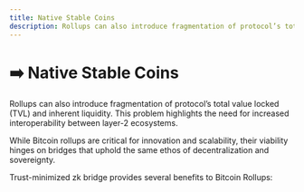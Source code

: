 ```yaml
---
title: Native Stable Coins
description: Rollups can also introduce fragmentation of protocol’s total value locked (TVL) and inherent liquidity.
---
```



# ➡️ Native Stable Coins

Rollups can also introduce fragmentation of protocol’s total value locked (TVL) and inherent liquidity. This problem highlights the need for increased interoperability between layer-2 ecosystems.

While Bitcoin rollups are critical for innovation and scalability, their viability hinges on bridges that uphold the same ethos of decentralization and sovereignty.

Trust-minimized zk bridge provides several benefits to Bitcoin Rollups:

<ZoomImage src="/assets/native-stable-coin.png" alt="native stable coin" />

